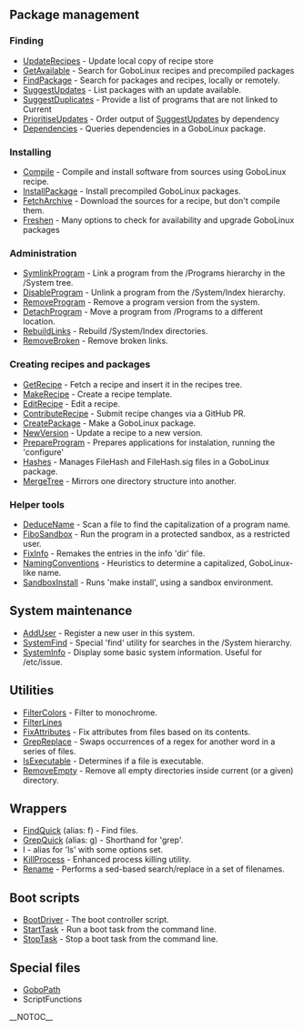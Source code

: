 ==  Package management ==

=== Finding ===
* [[UpdateRecipes]] - Update local copy of recipe store
* [[GetAvailable]]   - Search for GoboLinux recipes and precompiled packages
* [[FindPackage]] - Search for packages and recipes, locally or remotely.
* [[SuggestUpdates]] - List packages with an update available.
* [[SuggestDuplicates]] - Provide a list of programs that are not linked to Current
* [[PrioritiseUpdates]] - Order output of [[SuggestUpdates]] by dependency
* [[Dependencies]] - Queries dependencies in a GoboLinux package.

=== Installing ===
* [[Compile]] - Compile and install software from sources using GoboLinux recipe.
* [[InstallPackage]] - Install precompiled GoboLinux packages.
* [[FetchArchive]] - Download the sources for a recipe, but don't compile them.
* [[Freshen]] - Many options to check for availability and upgrade GoboLinux packages

=== Administration ===
* [[SymlinkProgram]] - Link a program from the /Programs hierarchy in the /System tree.
* [[DisableProgram]] - Unlink a program from the /System/Index hierarchy.
* [[RemoveProgram]] - Remove a program version from the system.
* [[DetachProgram]] - Move a program from /Programs to a different location.
* [[RebuildLinks]] - Rebuild /System/Index directories.
* [[RemoveBroken]] - Remove broken links.

===  Creating recipes and packages ===

* [[GetRecipe]] - Fetch a recipe and insert it in the recipes tree.
* [[MakeRecipe]] - Create a recipe template.
* [[EditRecipe]] - Edit a recipe.
* [[ContributeRecipe]] - Submit recipe changes via a GitHub PR.
* [[CreatePackage]] - Make a GoboLinux package.
* [[NewVersion]] - Update a recipe to a new version.
* [[PrepareProgram]] - Prepares applications for instalation, running the 'configure'
* [[Hashes]] - Manages FileHash and FileHash.sig files in a GoboLinux package.
* [[MergeTree]] - Mirrors one directory structure into another.

===  Helper tools ===

* [[DeduceName]] - Scan a file to find the capitalization of a program name.
* [[FiboSandbox]] - Run the program in a protected sandbox, as a restricted user.
* [[FixInfo]] - Remakes the entries in the info 'dir' file.
* [[NamingConventions]] - Heuristics to determine a capitalized, GoboLinux-like name.
* [[SandboxInstall]] - Runs 'make install', using a sandbox environment.

==  System maintenance ==

* [[AddUser]] - Register a new user in this system.
* [[SystemFind]] - Special 'find' utility for searches in the /System hierarchy.
* [[SystemInfo]] - Display some basic system information. Useful for /etc/issue.

==  Utilities ==

* [[FilterColors]] - Filter to monochrome.
* [[FilterLines]]
* [[FixAttributes]] - Fix attributes from files based on its contents.
* [[GrepReplace]] - Swaps occurrences of a regex for another word in a series of files.
* [[IsExecutable]] - Determines if a file is executable.
* [[RemoveEmpty]] - Remove all empty directories inside current (or a given) directory.

==  Wrappers ==

* [[FindQuick]] (alias: f) - Find files.
* [[GrepQuick]] (alias: g) - Shorthand for 'grep'.
* l - alias for 'ls' with some options set.
* [[KillProcess]] - Enhanced process killing utility.
* [[Rename]] - Performs a sed-based search/replace in a set of filenames.

==  Boot scripts ==

* [[BootDriver]] - The boot controller script.
* [[StartTask]] - Run a boot task from the command line.
* [[StopTask]] - Stop a boot task from the command line.

==  Special files ==

* [[GoboPath]]
* ScriptFunctions

__NOTOC__

